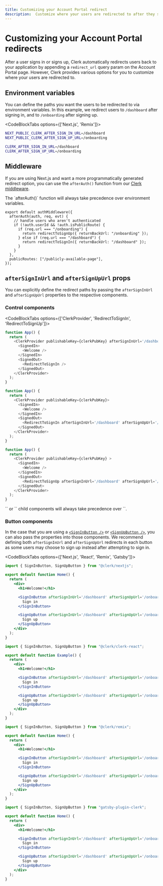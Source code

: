 ```yaml
---
title: Customizing your Account Portal redirect
description:  Customize where your users are redirected to after they sign in or sign up.
---
```


# Customizing your Account Portal redirects

After a user signs in or signs up, Clerk automatically redirects users back to your application by appending a `redirect_url` query param on the Account Portal page. However, Clerk provides various options for you to customize where your users are redirected to.

## Environment variables

You can define the paths you want the users to be redirected to via environment variables. In this example, we redirect users to `/dashboard` after signing in, and to `/onboarding` after signing up.

<CodeBlockTabs options={['Next.js', 'Remix']}>
```sh filename=".env"
NEXT_PUBLIC_CLERK_AFTER_SIGN_IN_URL=/dashboard
NEXT_PUBLIC_CLERK_AFTER_SIGN_UP_URL=/onboarding
```
```sh filename=".env"
CLERK_AFTER_SIGN_IN_URL=/dashboard
CLERK_AFTER_SIGN_UP_URL=/onboarding
```
</CodeBlockTabs>

## Middleware

If you are using Next.js and want a more programmatically generated redirect option, you can use the `afterAuth()` function from our [Clerk middleware](/docs/references/nextjs/auth-middleware).

<Callout type="info" emoji="💡">
  The `afterAuth()` function will always take precedence over environment variables.
</Callout>

```tsx filename="middleware.ts"
export default authMiddleware({
  afterAuth(auth, req, evt) {
    // handle users who aren't authenticated
    if (!auth.userId && !auth.isPublicRoute) {
      if (req.url === "/onboarding") {
        return redirectToSignUp({ returnBackUrl: "/onboarding" });
      } else if (req.url === "/dashboard") {
        return redirectToSignIn({ returnBackUrl: "/dashboard" });
      }
    }
  },
  publicRoutes: ["/publicly-available-page"],
});
```

## `afterSignInUrl` and `afterSignUpUrl` props

You can explicitly define the redirect paths by passing the `afterSignInUrl` and `afterSignUpUrl` properties to the respective components.

### Control components
<CodeBlockTabs options={['ClerkProvider', 'RedirectToSignIn', 'RedirectToSignUp']}>

```javascript filename="example.js"
function App() {
  return (
    <ClerkProvider publishableKey={clerkPubKey} afterSignInUrl='/dashboard' afterSignUpUrl='/onboarding' >
      <SignedIn>
        <Welcome />
      </SignedIn>
      <SignedOut>
        <RedirectToSignIn />
      </SignedOut>
    </ClerkProvider>
  );
}
```
```javascript filename="example.js"
function App() {
  return (
    <ClerkProvider publishableKey={clerkPubKey}>
      <SignedIn>
        <Welcome />
      </SignedIn>
      <SignedOut>
        <RedirectToSignIn afterSignInUrl='/dashboard' afterSignUpUrl='/onboarding' />
      </SignedOut>
    </ClerkProvider>
  );
}
```
```javascript filename="example.js"
function App() {
  return (
    <ClerkProvider publishableKey={clerkPubKey} >
      <SignedIn>
        <Welcome />
      </SignedIn>
      <SignedOut>
        <RedirectToSignUp afterSignInUrl='/dashboard' afterSignUpUrl='/onboarding' />
      </SignedOut>
    </ClerkProvider>
  );
}
```
</CodeBlockTabs>

<Callout type="info" emoji="💡">
  `<RedirectToSignIn />` or `<RedirectToSignUp />` child components will always take precedence over `<ClerkProvider />`. 
</Callout>

### Button components

In the case that you are using a [`<SignInButton />`](/docs/components/unstyled/sign-in-button) or [`<SignUpButton />`](/docs/components/unstyled/sign-up-button), you can also pass the properties into those components. We recommend defining both `afterSignInUrl` and `afterSignUpUrl` redirects in each button as some users may choose to sign up instead after attempting to sign in.

<CodeBlockTabs options={['Next.js', 'React', 'Remix', 'Gatsby']}>
  ```jsx filename="pages/index.js"
  import { SignInButton, SignUpButton } from "@clerk/nextjs";

  export default function Home() {
    return (
      <div>
        <h1>Welcome!</h1>

        <SignInButton afterSignInUrl='/dashboard' afterSignUpUrl='/onboarding'>
          Sign in
        </SignInButton>

        <SignUpButton afterSignInUrl='/dashboard' afterSignUpUrl='/onboarding'>
          Sign up
        </SignUpButton>
      </div>
    );
  }
  ```

  ```jsx filename="example.js"
  import { SignInButton, SignUpButton } from "@clerk/clerk-react";

  export default function Example() {
    return (
      <div>
        <h1>Welcome!</h1>

        <SignInButton afterSignInUrl='/dashboard' afterSignUpUrl='/onboarding'>
          Sign in
        </SignInButton>

        <SignUpButton afterSignInUrl='/dashboard' afterSignUpUrl='/onboarding'>
          Sign up
        </SignUpButton>
      </div>
    );
  }
  ```

  ```jsx filename="pages/index.js"
  import { SignInButton, SignUpButton } from "@clerk/remix";

  export default function Home() {
    return (
      <div>
        <h1>Welcome!</h1>

        <SignInButton afterSignInUrl='/dashboard' afterSignUpUrl='/onboarding'>
          Sign in
        </SignInButton>

        <SignUpButton afterSignInUrl='/dashboard' afterSignUpUrl='/onboarding'>
          Sign up
        </SignUpButton>
      </div>
    );
  }
  ```

  ```jsx filename="pages/index.js"
  import { SignInButton, SignUpButton } from "gatsby-plugin-clerk";

  export default function Home() {
    return (
      <div>
        <h1>Welcome!</h1>

        <SignInButton afterSignInUrl='/dashboard' afterSignUpUrl='/onboarding'>
          Sign in
        </SignInButton>

        <SignUpButton afterSignInUrl='/dashboard' afterSignUpUrl='/onboarding'>
          Sign up
        </SignUpButton>
      </div>
    );
  }
  ```
</CodeBlockTabs>